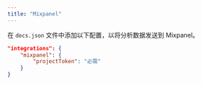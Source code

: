 ```yaml
---
title: "Mixpanel"
---
```


在 `docs.json` 文件中添加以下配置，以将分析数据发送到 Mixpanel。

```json 文档配置文件中的分析选项
"integrations": {
    "mixpanel": {
        "projectToken": "必需"
    }
}
```